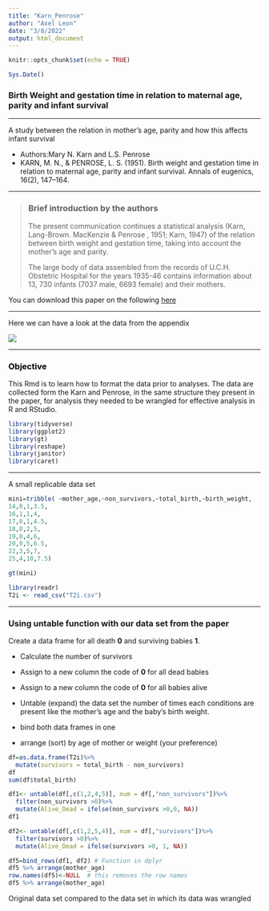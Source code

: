 ```yaml
---
title: "Karn_Penrose"
author: "Axel Leon"
date: "3/8/2022"
output: html_document
---
```


```r
knitr::opts_chunk$set(echo = TRUE)
```

```r
Sys.Date()
```

### Birth Weight and gestation time in relation to maternal age, parity and infant survival

------------------------------------------------------------------------

A study between the relation in mother's age, parity and how this affects infant survival

-   Authors:Mary N. Karn and L.S. Penrose
-   KARN, M. N., & PENROSE, L. S. (1951). Birth weight and gestation time in relation to maternal age, parity and infant survival. Annals of eugenics, 16(2), 147--164.

------------------------------------------------------------------------

> ### Brief introduction by the authors
>
> The present communication continues a statistical analysis (Karn, Lang-Brown. MacKenzie & Penrose , 1951; Karn, 1947) of the relation between birth weight and gestation time, taking into account the mother's age and parity.
>
> The large body of data assembled from the records of U.C.H. Obstetric Hospital for the years 1935-46 contains information about 13, 730 infants (7037 male, 6693 female) and their mothers.

You can download this paper on the following [here](https://doi.org/10.1111/j.1469-1809.1951.tb02469.x)

------------------------------------------------------------------------

Here we can have a look at the data from the appendix

![](images/Screen%20Shot%202022-03-09%20at%209.33.04%20AM.png)

------------------------------------------------------------------------

### Objective {style="color: black"}

This Rmd is to learn how to format the data prior to analyses. The data are collected form the Karn and Penrose, in the same structure they present in the paper, for analysis they needed to be wrangled for effective analysis in R and RStudio.

```r
library(tidyverse)
library(ggplot2)
library(gt)
library(reshape)
library(janitor)
library(caret)
```

------------------------------------------------------------------------

A small replicable data set

```r
mini=tribble( ~mother_age,~non_survivors,~total_birth,~birth_weight,
14,0,1,3.5,
16,1,1,4,
17,0,1,4.5,
18,0,2,5,
19,0,4,6,
20,0,5,6.5,
22,3,5,7,
25,4,10,7.5)

gt(mini)

```

```r
library(readr)
T2i <- read_csv("T2i.csv")
```

------------------------------------------------------------------------

### Using untable function with our data set from the paper

Create a data frame for all death **0** and surviving babies **1**.

-   Calculate the number of survivors

-   Assign to a new column the code of **0** for all dead babies

-   Assign to a new column the code of **0** for all babies alive

-   Untable (expand) the data set the number of times each conditions are present like the mother's age and the baby's birth weight.

-   bind both data frames in one

-   arrange (sort) by age of mother or weight (your preference)

```r


df=as.data.frame(T2i)%>%
  mutate(survivors = total_birth - non_survivors)
df
sum(df$total_birth)

df1<- untable(df[,c(1,2,4,5)], num = df[,"non_survivors"])%>%
  filter(non_survivors >0)%>%
  mutate(Alive_Dead = ifelse(non_survivors >0,0, NA))
df1

df2<- untable(df[,c(1,2,5,4)], num = df[,"survivors"])%>%
  filter(survivors >0)%>%
  mutate(Alive_Dead = ifelse(survivors >0, 1, NA))

df5=bind_rows(df1, df2) # Function in dplyr
df5 %>% arrange(mother_age)
row.names(df5)<-NULL  # this removes the row names
df5 %>% arrange(mother_age)


```

Original data set compared to the data set in which its data was wrangled

```r

```

